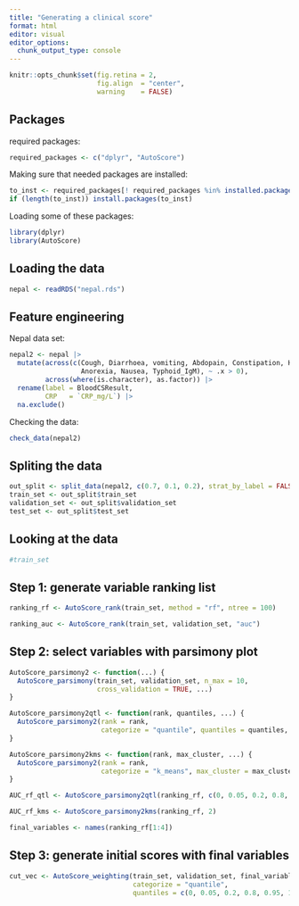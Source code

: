 ```yaml
---
title: "Generating a clinical score"
format: html
editor: visual
editor_options: 
  chunk_output_type: console
---
```


```r
knitr::opts_chunk$set(fig.retina = 2,
                      fig.align  = "center",
                      warning    = FALSE)
```

## Packages

required packages:

```r
required_packages <- c("dplyr", "AutoScore")
```

Making sure that needed packages are installed:

```r
to_inst <- required_packages[! required_packages %in% installed.packages()[,"Package"]]
if (length(to_inst)) install.packages(to_inst)
```

Loading some of these packages:

```r
library(dplyr)
library(AutoScore)
```

## Loading the data

```r
nepal <- readRDS("nepal.rds")
```

## Feature engineering

Nepal data set:

```r
nepal2 <- nepal |> 
  mutate(across(c(Cough, Diarrhoea, vomiting, Abdopain, Constipation, Headache,
                  Anorexia, Nausea, Typhoid_IgM), ~ .x > 0),
         across(where(is.character), as.factor)) |> 
  rename(label = BloodCSResult,
         CRP   = `CRP_mg/L`) |> 
  na.exclude()
```

Checking the data:

```r
check_data(nepal2)
```

## Spliting the data

```r
out_split <- split_data(nepal2, c(0.7, 0.1, 0.2), strat_by_label = FALSE)
train_set <- out_split$train_set
validation_set <- out_split$validation_set
test_set <- out_split$test_set
```

## Looking at the data

```r
#train_set
```


## Step 1: generate variable ranking list

```r
ranking_rf <- AutoScore_rank(train_set, method = "rf", ntree = 100)
```

```r
ranking_auc <- AutoScore_rank(train_set, validation_set, "auc")
```

## Step 2: select variables with parsimony plot

```r
AutoScore_parsimony2 <- function(...) {
  AutoScore_parsimony(train_set, validation_set, n_max = 10,
                      cross_validation = TRUE, ...)
}
```

```r
AutoScore_parsimony2qtl <- function(rank, quantiles, ...) {
  AutoScore_parsimony2(rank = rank,
                       categorize = "quantile", quantiles = quantiles, ...)
}
```

```r
AutoScore_parsimony2kms <- function(rank, max_cluster, ...) {
  AutoScore_parsimony2(rank = rank,
                       categorize = "k_means", max_cluster = max_cluster, ...)
}
```

```r
AUC_rf_qtl <- AutoScore_parsimony2qtl(ranking_rf, c(0, 0.05, 0.2, 0.8, 0.95, 1))
```

```r
AUC_rf_kms <- AutoScore_parsimony2kms(ranking_rf, 2)
```

```r
final_variables <- names(ranking_rf[1:4])
```

## Step 3: generate initial scores with final variables

```r
cut_vec <- AutoScore_weighting(train_set, validation_set, final_variables,
                               categorize = "quantile",
                               quantiles = c(0, 0.05, 0.2, 0.8, 0.95, 1))
```



